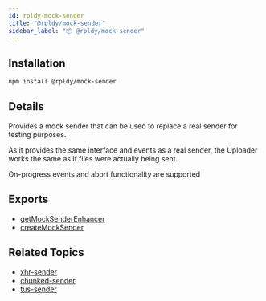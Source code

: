 ```yaml
---
id: rpldy-mock-sender
title: "@rpldy/mock-sender"
sidebar_label: "📦 @rpldy/mock-sender"
---
```


## Installation

```bash npm2yarn
npm install @rpldy/mock-sender
```

## Details

Provides a mock sender that can be used to replace a real sender for testing purposes.

As it provides the same interface and events as a real sender,
the Uploader works the same as if files were actually being sent.

On-progress events and abort functionality are supported

## Exports

* [getMockSenderEnhancer](../api/enhancers/getMockSenderEnhancer)
* [createMockSender](../api/senders/mockSender)

## Related Topics

* [xhr-sender](rpldy-sender)
* [chunked-sender](chunked-sender)
* [tus-sender](tus-sender)


